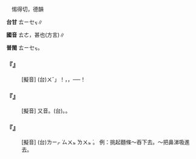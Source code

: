 
=={{ruby|忒|ㄊㄜ}}==

　惕得切，德韻

'''台甘''' <rt>ㄊㄧㆤㆶ</rt>∥

'''國音''' <rt>ㄊㄜ</rt>{{ruby|。|ㄊㄜˋ}}{{ruby|。|ㄊㄨㄟ}}，甚也{{ruby|。|ㄊㄟ}}(方言)∥

'''普閩''' <rt>ㄊㄧㆤㆶ</rt>。

    

==='''『{{ruby|忒|ㄊㄜ}}{{ruby|楞|ㄌㄥˊ}}{{ruby|楞|ㄌㄥˊ}}』'''===
: [擬音] (台){{ruby|鳥|ㄐㄧㄠˋ}}{{ruby|飛|ㄅㆤ}}{{ruby|/|ㄅㄨㆤ}}{{ruby|丌|ㆤ}}{{ruby|聲|ㄒㄧㆩ}}{{ruby|音|ㄧㆬ}}{{ruby|「|ㄆㄨㆷ}}<rt>ㄨˇ</rt>」！{{ruby|風|ㄏㆲ}}{{ruby|/|ㄏㄨㄤ}}{{ruby|丌|ㆤ}}{{ruby|聲|ㄒㄧㆩ}}，{{ruby|( )|ㄏㄨ˪}}{{ruby|( )|ㄏㄨ˪}}{{ruby|叫|ㄍㄧㄜ˪}}，{{ruby|( )|ㄏㄧㄨ˪}}{{ruby|( )|ㄏㄧㄨ˪}}{{ruby|叫|ㄍㄧㄜ˪}}{{ruby|，|ㄏㄧㄨˊ}}──！
    

==='''『{{ruby|忒|ㄊㄜ}}{{ruby|兒|ㄦ}}{{ruby|的|ㄉㄜ}}』'''===
: [擬音] 又音{{ruby|：|ㄊㄟ}}。(台){{ruby|鳥|ㄐㄧㄠˋ}}{{ruby|仔|ㄚ}}{{ruby|<mark>&#xffaf2;</mark>|ㄆㄧㄚㆵ ͘}}{{ruby|翨|ㄒㄧㆵ ͘}}{{ruby|丌|ㆤ}}{{ruby|聲|ㄒㄧㆩ}}。{{ruby|披|ㄆㄧㆷ ͘}}{{ruby|披|ㄆㄧㆷ ͘}}{{ruby|<mark>&#xffaf2;</mark>|ㄆㄧㄚㆵ ͘}}{{ruby|<mark>&#xffaf2;</mark>|ㄆㄧㄚㆵ ͘}}。
    

==='''『{{ruby|忒|ㄊㄜ}}{{ruby|兒|ㄦ}}{{ruby|摟|·ㄌㄡˇ}}』'''===
: [擬音] (台){{ruby|吸|ㄙㄨㆷ}}{{ruby|物|ㄇㆭㆷ ͘}}{{ruby|/|ㄇㄧㆷ ͘}}{{ruby|丌|ㆤ}}{{ruby|聲|ㄒㄧㆩ}}{{ruby|：|ㄒㄧㆷ ͘}}<rt>ㄌㄧㆷ ͘</rt><rt>ㄙㄨㆵ ͘</rt><rt>ㄌㄨㆵ ͘</rt>。  例：挑起麵條～吞下去。～把鼻涕吸進去。
    
